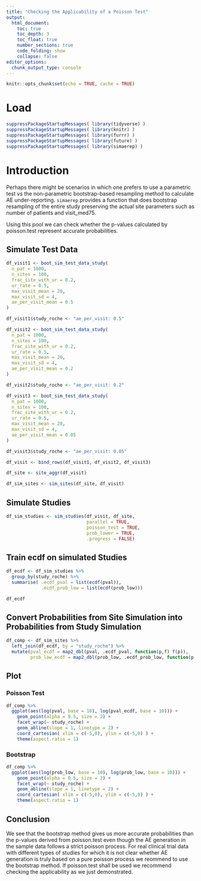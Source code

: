 ```yaml
---
title: "Checking the Applicability of a Poisson Test"
output:
  html_document:
    toc: true
    toc_depth: 3
    toc_float: true
    number_sections: true
    code_folding: show
    collapse: false
editor_options:
  chunk_output_type: console
---
```


```r
knitr::opts_chunk$set(echo = TRUE, cache = TRUE)
```

# Load
```r
suppressPackageStartupMessages( library(tidyverse) )
suppressPackageStartupMessages( library(knitr) )
suppressPackageStartupMessages( library(furrr) )
suppressPackageStartupMessages( library(future) )
suppressPackageStartupMessages( library(simaerep) )
```

# Introduction

Perhaps there might be scenarios in which one prefers to use a parametric test vs the non-parametric bootstrap-based resampling method to calculate AE under-reporting. `simaerep` provides a function that does bootstrap resampling of the entire study preserving the actual site parameters such as number of patients and visit_med75.

Using this pool we can check whether the p-values calculated by poisson.test represent accurate probabilities.


## Simulate Test Data

```r

df_visit1 <- boot_sim_test_data_study(
  n_pat = 1000,
  n_sites = 100,
  frac_site_with_ur = 0.2,
  ur_rate = 0.5,
  max_visit_mean = 20,
  max_visit_sd = 4,
  ae_per_visit_mean = 0.5
)

df_visit1$study_roche <- "ae_per_visit: 0.5"

df_visit2 <- boot_sim_test_data_study(
  n_pat = 1000,
  n_sites = 100,
  frac_site_with_ur = 0.2,
  ur_rate = 0.5,
  max_visit_mean = 20,
  max_visit_sd = 4,
  ae_per_visit_mean = 0.2
)

df_visit2$study_roche <- "ae_per_visit: 0.2"

df_visit3 <- boot_sim_test_data_study(
  n_pat = 1000,
  n_sites = 100,
  frac_site_with_ur = 0.2,
  ur_rate = 0.5,
  max_visit_mean = 20,
  max_visit_sd = 4,
  ae_per_visit_mean = 0.05
)

df_visit3$study_roche <- "ae_per_visit: 0.05"

df_visit <- bind_rows(df_visit1, df_visit2, df_visit3)

df_site <- site_aggr(df_visit)

df_sim_sites <- sim_sites(df_site, df_visit)
```

## Simulate Studies

```r
df_sim_studies <- sim_studies(df_visit, df_site,
                              parallel = TRUE,
                              poisson_test = TRUE,
                              prob_lower = TRUE,
                              .progress = FALSE)
```

## Train ecdf on simulated Studies

```r
df_ecdf <- df_sim_studies %>%
  group_by(study_roche) %>%
  summarise( .ecdf_pval = list(ecdf(pval)),
             .ecdf_prob_low = list(ecdf(prob_low)))

df_ecdf
```

## Convert Probabilities from Site Simulation into Probabilities from Study Simulation

```r
df_comp <- df_sim_sites %>%
  left_join(df_ecdf, by = "study_roche") %>%
  mutate(pval_ecdf = map2_dbl(pval, .ecdf_pval, function(p,f) f(p)),
         prob_low_ecdf = map2_dbl(prob_low, .ecdf_prob_low, function(p,f) f(p)))
```

## Plot

### Poisson Test

```r
df_comp %>%
  ggplot(aes(log(pval, base = 10), log(pval_ecdf, base = 10))) +
    geom_point(alpha = 0.5, size = 2) +
    facet_wrap(~ study_roche) +
    geom_abline(slope = 1, linetype = 2) +
    coord_cartesian( xlim = c(-5,0), ylim = c(-5,0) ) +
    theme(aspect.ratio = 1)
```

### Bootstrap

```r
df_comp %>%
  ggplot(aes(log(prob_low, base = 10), log(prob_low, base = 10))) +
    geom_point(alpha = 0.5, size = 2) +
    facet_wrap(~ study_roche) +
    geom_abline(slope = 1, linetype = 2) +
    coord_cartesian( xlim = c(-5,0), ylim = c(-5,0) ) +
    theme(aspect.ratio = 1)
```


## Conclusion

We see that the bootstrap method gives us more accurate probabilities than the p-values derived from poisson.test even though the AE generation in the sample data follows a strict poisson process. For real clinical trial data with different types of studies for which it is not clear whether AE generation is truly based on a pure poisson process we reommend to use the bootstrap method. If poisson.test shall be used we recommend checking the applicability as we just demonstrated.
